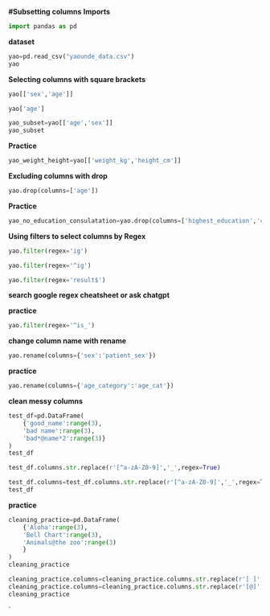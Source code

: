 **#Subsetting columns**
**Imports**

```python
import pandas as pd
```

**dataset**

```python
yao=pd.read_csv("yaounde_data.csv")
yao
```

**Selecting columns with square brackets**

```python
yao[['sex','age']]
```


```python
yao['age']

```


```python
yao_subset=yao[['age','sex']]
yao_subset
```

**Practice**

```python
yao_weight_height=yao[['weight_kg','height_cm']]
```

**Excluding columns with drop**

```python
yao.drop(columns=['age'])
```

**Practice**

```python
yao_no_education_consulatation=yao.drop(columns=['highest_education','consultation'])
```

**Using filters to select columns by Regex**


```python
yao.filter(regex='ig')
```


```python

yao.filter(regex='^ig')
```



```python

yao.filter(regex='result$')
```

**search google regex cheatsheet or ask chatgpt**

**practice**

```python
yao.filter(regex='^is_')
```

**change column name with rename**


```python
yao.rename(columns={'sex':'patient_sex'})
```

**practice**

```python
yao.rename(columns={'age_category':'age_cat'})
```

**clean messy columns**


```python
test_df=pd.DataFrame(
    {'good_name':range(3),
    'bad name':range(3),
    'bad*@name*2':range(3)}
)
test_df
```


```python
test_df.columns.str.replace(r'[^a-zA-Z0-9]','_',regex=True)
```


```python
test_df.columns=test_df.columns.str.replace(r'[^a-zA-Z0-9]','_',regex=True)
test_df
```

**practice**


```python
cleaning_practice=pd.DataFrame(
    {'Aloha':range(3),
    'Bell Chart':range(3),
    'Animals@the zoo':range(3)
    }
)
cleaning_practice
```


```python
cleaning_practice.columns=cleaning_practice.columns.str.replace(r'[ ]','_',regex=True)
cleaning_practice.columns=cleaning_practice.columns.str.replace(r'[@]','_at_',regex=True)
cleaning_practice
```




`